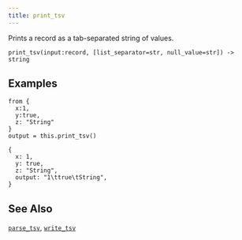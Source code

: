 ```yaml
---
title: print_tsv
---
```


Prints a record as a tab-separated string of values.

```tql
print_tsv(input:record, [list_separator=str, null_value=str]) -> string
```


<Docs operator="print_tsv" separator_text="tab" list_sep="," null_value="-"/>

## Examples

```tql
from {
  x:1,
  y:true,
  z: "String"
}
output = this.print_tsv()
```

```tql
{
  x: 1,
  y: true,
  z: "String",
  output: "1\ttrue\tString",
}
```

## See Also

[`parse_tsv`](/reference/functions/parse_tsv),
[`write_tsv`](/reference/operators/write_tsv)
